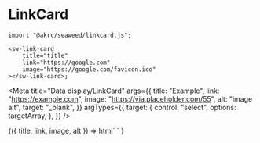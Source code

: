 
# LinkCard

```tsx
import "@akrc/seaweed/linkcard.js";

<sw-link-card
    title="title"
    link="https://google.com"
    image="https://google.com/favicon.ico"
></sw-link-card>;
```

<Meta
    title="Data display/LinkCard"
    args={{
        title: "Example",
        link: "https://example.com",
        image: "https://via.placeholder.com/55",
        alt: "image alt",
        target: "_blank",
    }}
    argTypes={{
        target: {
            control: "select",
            options: targetArray,
        },
    }}
/>

<Canvas>
    <Story name="Page">
        {({ title, link, image, alt }) =>
            html`
                <sw-link-card
                    title=${title}
                    link=${link}
                    image=${image}
                    alt=${alt}
                ></sw-link-card>
            `
        }
    </Story>
</Canvas>
